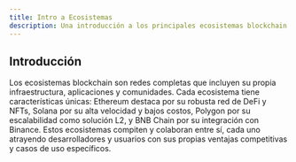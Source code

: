 ```yaml
---
title: Intro a Ecosistemas
description: Una introducción a los principales ecosistemas blockchain y sus características.
---
```


## Introducción

Los ecosistemas blockchain son redes completas que incluyen su propia infraestructura, aplicaciones y comunidades. Cada ecosistema tiene características únicas: Ethereum destaca por su robusta red de DeFi y NFTs, Solana por su alta velocidad y bajos costos, Polygon por su escalabilidad como solución L2, y BNB Chain por su integración con Binance. Estos ecosistemas compiten y colaboran entre sí, cada uno atrayendo desarrolladores y usuarios con sus propias ventajas competitivas y casos de uso específicos.